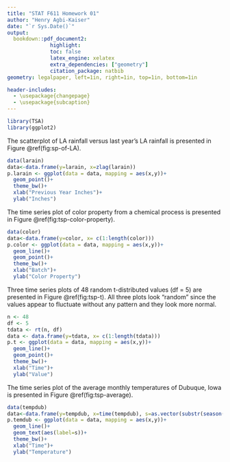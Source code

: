 ```yaml
---
title: "STAT F611 Homework 01"
author: "Henry Agbi-Kaiser"
date: "`r Sys.Date()`"
output:
  bookdown::pdf_document2: 
              highlight:   
              toc: false
              latex_engine: xelatex
              extra_dependencies: ["geometry"]
              citation_package: natbib
geometry: legalpaper, left=1in, right=1in, top=1in, bottom=1in

header-includes:
  - \usepackage{changepage}
  - \usepackage{subcaption}
---
```



```r
library(TSA)
library(ggplot2)
```

\textbf{1.1} 
The scatterplot of LA rainfall versus last year’s LA rainfall is presented in Figure \@ref(fig:sp-of-LA).

\begin{figure}[htbp]
    \centering
        \includegraphics[width=0.5\textwidth]{plots/scatterplot_of_LA.pdf}
    \caption{Scatterplot of LA Rainfall versus Last Year’s LA Rainfall}
    \label{fig:sp-of-LA}
\end{figure}
 
\textbf{Code}
```r
data(larain)
data<-data.frame(y=larain, x=zlag(larain))
p.larain <- ggplot(data = data, mapping = aes(x,y))+
  geom_point()+
  theme_bw()+
  xlab("Previous Year Inches")+
  ylab("Inches")
```

\vspace{1cm}
\textbf{1.2} 
The time series plot of color property from a chemical process is presented in Figure \@ref(fig:tsp-color-property).

\begin{figure}[htbp]
    \centering
        \includegraphics[width=0.7\textwidth]{plots/tsp_color_property.pdf}
    \caption{Time Series Plot of Color Property from a Chemical Process}
    \label{fig:tsp-color-property}
\end{figure}


\textbf{Code}
```r
data(color)
data<-data.frame(y=color, x= c(1:length(color)))
p.color <- ggplot(data = data, mapping = aes(x,y))+
  geom_line()+
  geom_point()+
  theme_bw()+
  xlab("Batch")+
  ylab("Color Property")
```

\newpage
\textbf{1.5}
Three time series plots of 48 random t-distributed values (df = 5) are presented in Figure \@ref(fig:tsp-t). All three plots look "random" since the values appear to fluctuate without any pattern and they look more normal.

\begin{figure}[htbp]
    \centering
    \begin{subfigure}{0.7\textwidth}
        \centering
        \includegraphics[width=\textwidth]{plots/tsp-t-1.pdf}
        \subcaption{Random Sample 1}
        \label{fig:normal4}
    \end{subfigure}
    \begin{subfigure}{0.7\textwidth}
        \centering
        \includegraphics[width=\textwidth]{plots/tsp-t-2.pdf}
         \subcaption{Random Sample 2}
    \end{subfigure}
    \begin{subfigure}{0.7\textwidth}
        \centering
        \includegraphics[width=\textwidth]{plots/tsp-t-3.pdf}
         \subcaption{Random Sample 3}
    \end{subfigure}
    \caption{Time Series Plots of 48 Random t-Distributed Values (df = 5)}
    \label{fig:tsp-t}
\end{figure}

\textbf{Code}
```r
n <- 48
df <- 5
tdata <- rt(n, df)
data <- data.frame(y=tdata, x= c(1:length(tdata)))
p.t <- ggplot(data = data, mapping = aes(x,y))+
  geom_line()+
  geom_point()+
  theme_bw()+
  xlab("Time")+
  ylab("Value")
```

\vspace{1cm}
\textbf{1.6}
The time series plot of the average monthly temperatures of Dubuque, Iowa is presented in Figure \@ref(fig:tsp-average).

\begin{figure}[htbp]
    \centering
        \includegraphics[width=0.7\textwidth]{plots/tsp-average.pdf}
    \caption{Time Series Plot of Average Monthly Temperatures, Dubuque, Iowa}
    \label{fig:tsp-average}
\end{figure}

\textbf{Code}
```r
data(tempdub)
data<-data.frame(y=tempdub, x=time(tempdub), s=as.vector(substr(season(tempdub),1,1)))
p.temdub <- ggplot(data = data, mapping = aes(x,y))+
  geom_line()+
  geom_text(aes(label=s))+
  theme_bw()+
  xlab("Time")+
  ylab("Temperature")
```

